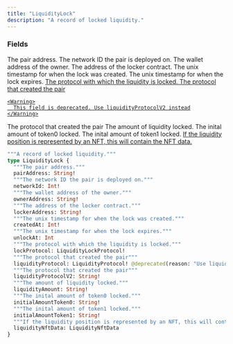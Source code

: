 ```yaml
---
title: "LiquidityLock"
description: "A record of locked liquidity."
---
```


### Fields

<ResponseField name="pairAddress" type="String!" required>
  The pair address.
</ResponseField>

<ResponseField name="networkId" type="Int!" required>
  The network ID the pair is deployed on.
</ResponseField>

<ResponseField name="ownerAddress" type="String!" required>
  The wallet address of the owner.
</ResponseField>

<ResponseField name="lockerAddress" type="String!" required>
  The address of the locker contract.
</ResponseField>

<ResponseField name="createdAt" type="Int!" required>
  The unix timestamp for when the lock was created.
</ResponseField>

<ResponseField name="unlockAt" type="Int">
  The unix timestamp for when the lock expires.
</ResponseField>

<a href="/api-reference/types/liquiditylockprotocol">
  <ResponseField name="lockProtocol" type="LiquidityLockProtocol!" required>
    The protocol with which the liquidity is locked.
  </ResponseField>
</a>

<a href="/api-reference/types/liquidityprotocol">
  <ResponseField name="liquidityProtocol" type="LiquidityProtocol!" required>
    The protocol that created the pair
    
    <Warning>
      This field is deprecated. Use liquidityProtocolV2 instead
    </Warning>
  </ResponseField>
</a>

<ResponseField name="liquidityProtocolV2" type="String!" required>
  The protocol that created the pair
</ResponseField>

<ResponseField name="liquidityAmount" type="String!" required>
  The amount of liquidity locked.
</ResponseField>

<ResponseField name="initialAmountToken0" type="String!" required>
  The inital amount of token0 locked.
</ResponseField>

<ResponseField name="initialAmountToken1" type="String!" required>
  The inital amount of token1 locked.
</ResponseField>

<a href="/api-reference/types/liquiditynftdata">
  <ResponseField name="liquidityNftData" type="LiquidityNftData">
    If the liquidity position is represented by an NFT, this will contain the NFT data.
  </ResponseField>
</a>


```graphql LiquidityLock
"""A record of locked liquidity."""
type LiquidityLock {
  """The pair address."""
  pairAddress: String!
  """The network ID the pair is deployed on."""
  networkId: Int!
  """The wallet address of the owner."""
  ownerAddress: String!
  """The address of the locker contract."""
  lockerAddress: String!
  """The unix timestamp for when the lock was created."""
  createdAt: Int!
  """The unix timestamp for when the lock expires."""
  unlockAt: Int
  """The protocol with which the liquidity is locked."""
  lockProtocol: LiquidityLockProtocol!
  """The protocol that created the pair"""
  liquidityProtocol: LiquidityProtocol! @deprecated(reason: "Use liquidityProtocolV2 instead")
  """The protocol that created the pair"""
  liquidityProtocolV2: String!
  """The amount of liquidity locked."""
  liquidityAmount: String!
  """The inital amount of token0 locked."""
  initialAmountToken0: String!
  """The inital amount of token1 locked."""
  initialAmountToken1: String!
  """If the liquidity position is represented by an NFT, this will contain the NFT data."""
  liquidityNftData: LiquidityNftData
}
```
